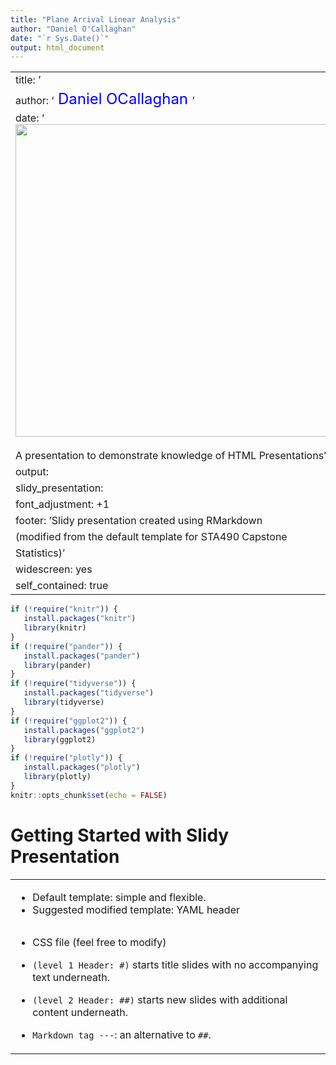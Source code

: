 ---
title: "Plane Arrival Linear Analysis"
author: "Daniel O'Callaghan"
date: "`r Sys.Date()`"
output: html_document
---

---
title: '<center>A Linear Analysis on Plane Arrivals</center>'
author:  '<font size = 5 color = "blue"> Daniel OCallaghan </font>'
date: '<img src="img/plane.png" width=500 length=500><br><br> A presentation to demonstrate knowledge of HTML Presentations'
output:
  slidy_presentation:
  font_adjustment: +1
  footer: 'Slidy presentation created using RMarkdown
(modified from the default template for STA490 Capstone
Statistics)'
  widescreen: yes
  self_contained: true
---
<link href="CustomSlidy.css" rel="stylesheet">



```{r setup, include=FALSE}
if (!require("knitr")) {
   install.packages("knitr")
   library(knitr)
}
if (!require("pander")) {
   install.packages("pander")
   library(pander)
}
if (!require("tidyverse")) {
   install.packages("tidyverse")
   library(tidyverse)
}
if (!require("ggplot2")) {
   install.packages("ggplot2")
   library(ggplot2)
}
if (!require("plotly")) {
   install.packages("plotly")
   library(plotly)
}
knitr::opts_chunk$set(echo = FALSE)
```

# Getting Started with Slidy Presentation

<div align="center">
<table border = 0 width="80%">
<tr>
<td> 
- Default template: simple and flexible.
- Suggested modified template: YAML header
<div style="font-size:3">
```
```
</div>

- CSS file (feel free to modify)

- `(level 1 Header: #)` starts title slides with no accompanying text underneath.

- `(level 2 Header: ##)` starts new slides with additional content underneath.

- `Markdown tag ---`: an alternative to `##`. 

</td>
</tr>
</table>
</div>

